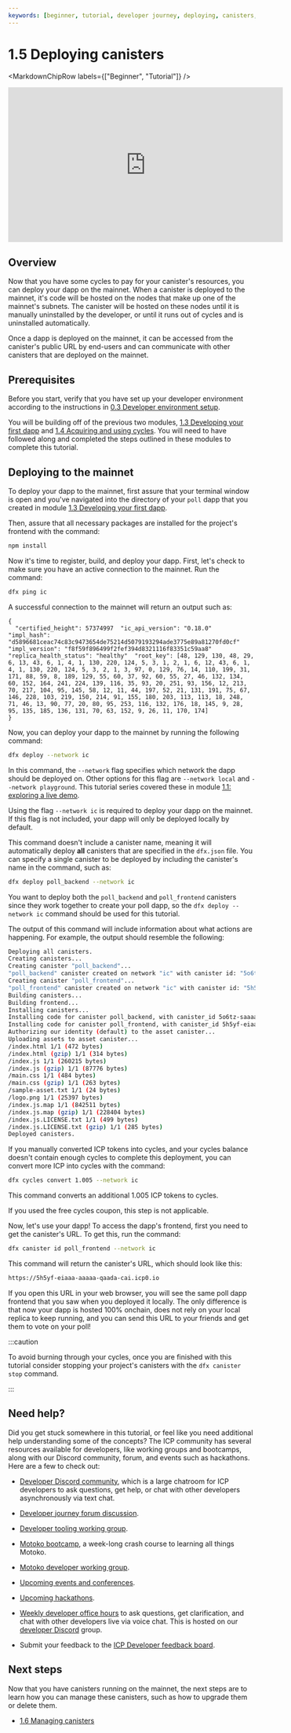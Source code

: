 ```yaml
---
keywords: [beginner, tutorial, developer journey, deploying, canisters, deploy]
---
```



# 1.5 Deploying canisters

<MarkdownChipRow labels={["Beginner", "Tutorial"]} />

<iframe width="560" height="315" src="https://www.youtube.com/embed/OKbxWiA0QR8?si=hPUzZWR0PJ2XRCru" title="YouTube video player" frameborder="0" allow="accelerometer; autoplay; clipboard-write; encrypted-media; gyroscope; picture-in-picture; web-share" referrerpolicy="strict-origin-when-cross-origin" allowfullscreen></iframe>

## Overview

Now that you have some <GlossaryTooltip>cycles</GlossaryTooltip> to pay for your <GlossaryTooltip>canister</GlossaryTooltip>'s resources, you can deploy your dapp on the mainnet. When a canister is deployed to the mainnet, it's code will be hosted on the nodes that make up one of the mainnet's subnets. The canister will be hosted on these nodes until it is manually uninstalled by the developer, or until it runs out of cycles and is uninstalled automatically.

Once a dapp is deployed on the mainnet, it can be accessed from the canister's public URL by end-users and can communicate with other canisters that are deployed on the mainnet.

## Prerequisites

Before you start, verify that you have set up your developer environment according to the instructions in [0.3 Developer environment setup](/docs/current/tutorials/developer-journey/level-0/dev-env).

You will be building off of the previous two modules, [1.3 Developing your first dapp](/docs/current/tutorials/developer-journey/level-1/1.3-first-dapp) and [1.4 Acquiring and using cycles](/docs/current/tutorials/developer-journey/level-1/1.4-using-cycles). You will need to have followed along and completed the steps outlined in these modules to complete this tutorial.

## Deploying to the mainnet

To deploy your dapp to the mainnet, first assure that your terminal window is open and you've navigated into the directory of your `poll` dapp that you created in module [1.3 Developing your first dapp](/docs/current/tutorials/developer-journey/level-1/1.3-first-dapp).

Then, assure that all necessary packages are installed for the project's frontend with the command:

```bash
npm install
```

Now it's time to register, build, and deploy your dapp. First, let's check to make sure you have an active connection to the mainnet. Run the command:

```bash
dfx ping ic
```

A successful connection to the mainnet will return an output such as:

```
{
  "certified_height": 57374997  "ic_api_version": "0.18.0"  "impl_hash": "d5896681ceac74c83c9473654de75214d5079193294ade3775e89a81270fd0cf"  "impl_version": "f8f59f896499f2fef394d8321116f83351c59aa8"  "replica_health_status": "healthy"  "root_key": [48, 129, 130, 48, 29, 6, 13, 43, 6, 1, 4, 1, 130, 220, 124, 5, 3, 1, 2, 1, 6, 12, 43, 6, 1, 4, 1, 130, 220, 124, 5, 3, 2, 1, 3, 97, 0, 129, 76, 14, 110, 199, 31, 171, 88, 59, 8, 189, 129, 55, 60, 37, 92, 60, 55, 27, 46, 132, 134, 60, 152, 164, 241, 224, 139, 116, 35, 93, 20, 251, 93, 156, 12, 213, 70, 217, 104, 95, 145, 58, 12, 11, 44, 197, 52, 21, 131, 191, 75, 67, 146, 228, 103, 219, 150, 214, 91, 155, 180, 203, 113, 113, 18, 248, 71, 46, 13, 90, 77, 20, 80, 95, 253, 116, 132, 176, 18, 145, 9, 28, 95, 135, 185, 136, 131, 70, 63, 152, 9, 26, 11, 170, 174]
}
```


Now, you can deploy your dapp to the mainnet by running the following command:

```bash
dfx deploy --network ic
```

In this command, the `--network` flag specifies which network the dapp should be deployed on. Other options for this flag are `--network local` and `--network playground`. This tutorial series covered these in module [1.1: exploring a live demo](/docs/current/tutorials/developer-journey/level-1/1.1-live-demo).

Using the flag `--network ic` is required to deploy your dapp on the mainnet. If this flag is not included, your dapp will only be deployed locally by default.

This command doesn't include a canister name, meaning it will automatically deploy **all** canisters that are specified in the `dfx.json` file. You can specify a single canister to be deployed by including the canister's name in the command, such as:

```bash
dfx deploy poll_backend --network ic
```

You want to deploy both the `poll_backend` and `poll_frontend` canisters since they work together to create your poll dapp, so the `dfx deploy --network ic` command should be used for this tutorial.

The output of this command will include information about what actions are happening. For example, the output should resemble the following:

```bash
Deploying all canisters.
Creating canisters...
Creating canister "poll_backend"...
"poll_backend" canister created on network "ic" with canister id: "5o6tz-saaaa-aaaaa-qaacq-cai"
Creating canister "poll_frontend"...
"poll_frontend" canister created on network "ic" with canister id: "5h5yf-eiaaa-aaaaa-qaada-cai"
Building canisters...
Building frontend...
Installing canisters...
Installing code for canister poll_backend, with canister_id 5o6tz-saaaa-aaaaa-qaacq-cai
Installing code for canister poll_frontend, with canister_id 5h5yf-eiaaa-aaaaa-qaada-cai
Authorizing our identity (default) to the asset canister...
Uploading assets to asset canister...
/index.html 1/1 (472 bytes)
/index.html (gzip) 1/1 (314 bytes)
/index.js 1/1 (260215 bytes)
/index.js (gzip) 1/1 (87776 bytes)
/main.css 1/1 (484 bytes)
/main.css (gzip) 1/1 (263 bytes)
/sample-asset.txt 1/1 (24 bytes)
/logo.png 1/1 (25397 bytes)
/index.js.map 1/1 (842511 bytes)
/index.js.map (gzip) 1/1 (228404 bytes)
/index.js.LICENSE.txt 1/1 (499 bytes)
/index.js.LICENSE.txt (gzip) 1/1 (285 bytes)
Deployed canisters.
```

If you manually converted ICP tokens into cycles, and your cycles balance doesn't contain enough cycles to complete this deployment, you can convert more ICP into cycles with the command:


```bash
dfx cycles convert 1.005 --network ic
```

This command converts an additional 1.005 ICP tokens to cycles.

If you used the free cycles coupon, this step is not applicable.

Now, let's use your dapp! To access the dapp's frontend, first you need to get the canister's URL. To get this, run the command:

```bash
dfx canister id poll_frontend --network ic
```

This command will return the canister's URL, which should look like this:

```bash
https://5h5yf-eiaaa-aaaaa-qaada-cai.icp0.io
```

If you open this URL in your web browser, you will see the same poll dapp frontend that you saw when you deployed it locally. The only difference is that now your dapp is hosted 100% onchain, does not rely on your local <GlossaryTooltip>replica</GlossaryTooltip> to keep running, and you can send this URL to your friends and get them to vote on your poll!


:::caution

To avoid burning through your cycles, once you are finished with this tutorial consider stopping your project's canisters with the `dfx canister stop` command.

:::

## Need help?

Did you get stuck somewhere in this tutorial, or feel like you need additional help understanding some of the concepts? The ICP community has several resources available for developers, like working groups and bootcamps, along with our Discord community, forum, and events such as hackathons. Here are a few to check out:

- [Developer Discord community](https://discord.internetcomputer.org), which is a large chatroom for ICP developers to ask questions, get help, or chat with other developers asynchronously via text chat.

- [Developer journey forum discussion](https://forum.dfinity.org/t/developer-journey-feedback-and-discussion/23893).

- [Developer tooling working group](https://www.google.com/calendar/event?eid=MHY0cjBubmlnYXY1cTkzZzVzcmozb3ZjZm5fMjAyMzEwMDVUMTcwMDAwWiBjX2Nnb2VxOTE3cnBlYXA3dnNlM2lzMWhsMzEwQGc&ctz=Europe/Zurich).

- [Motoko bootcamp](https://github.com/motoko-bootcamp/bootcamp-2022), a week-long crash course to learning all things Motoko.

- [Motoko developer working group](https://www.google.com/calendar/event?eid=ZWVnb2luaHU0ZjduMTNpZHI3MWJkcWVwNWdfMjAyMzEwMTJUMTUwMDAwWiBjX2Nnb2VxOTE3cnBlYXA3dnNlM2lzMWhsMzEwQGc&ctz=Europe/Zurich).

- [Upcoming events and conferences](https://dfinity.org/events-and-news/).

- [Upcoming hackathons](https://dfinity.org/hackathons/).

- [Weekly developer office hours](https://discord.gg/4a7SZzRk?event=1164114241893187655) to ask questions, get clarification, and chat with other developers live via voice chat. This is hosted on our [developer Discord](https://discord.internetcomputer.org) group.

- Submit your feedback to the [ICP Developer feedback board](http://dx.internetcomputer.org).

## Next steps

Now that you have canisters running on the mainnet, the next steps are to learn how you can manage these canisters, such as how to upgrade them or delete them.

- [1.6 Managing canisters](/docs/current/tutorials/developer-journey/level-1/1.6-managing-canisters)

